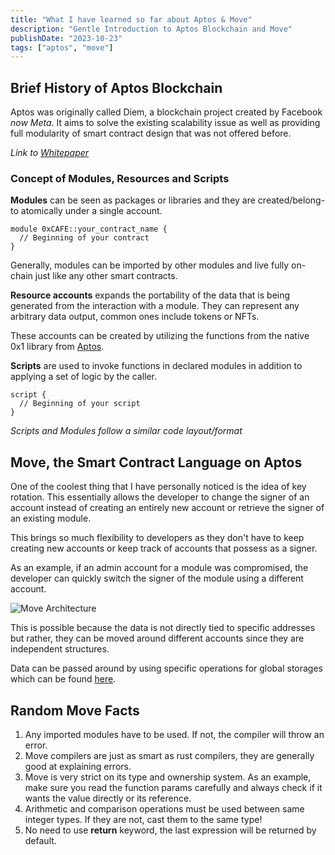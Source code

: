```yaml
---
title: "What I have learned so far about Aptos & Move"
description: "Gentle Introduction to Aptos Blockchain and Move"
publishDate: "2023-10-23"
tags: ["aptos", "move"]
---
```


## Brief History of Aptos Blockchain

Aptos was originally called Diem, a blockchain project created by Facebook _now Meta_. It aims to solve the existing scalability issue as well as providing full modularity of smart contract design that was not offered before.

_Link to [Whitepaper](https://aptos.dev/aptos-white-paper/)_

### Concept of Modules, Resources and Scripts

**Modules** can be seen as packages or libraries and they are created/belong-to atomically under a single account.



```
module 0xCAFE::your_contract_name {
  // Beginning of your contract
}
```

Generally, modules can be imported by other modules and live fully on-chain just like any other smart contracts.

**Resource accounts** expands the portability of the data that is being generated from the interaction with a module.
They can represent any arbitrary data output, common ones include tokens or NFTs.

These accounts can be created by utilizing the functions from the native 0x1 library from [Aptos](https://aptos.dev/reference/move/?branch=devnet&page=aptos-framework/doc/resource_account.md#0x1_resource_account).

**Scripts** are used to invoke functions in declared modules in addition to applying a set of logic by the caller.


```
script {
  // Beginning of your script
}
```

_Scripts and Modules follow a similar code layout/format_

## Move, the Smart Contract Language on Aptos

One of the coolest thing that I have personally noticed is the idea of key rotation.
This essentially allows the developer to change the signer of an account instead of creating an entirely new account or retrieve the signer of an existing module. 

This brings so much flexibility to developers as they don't have to keep creating new accounts or keep track of 
accounts that possess as a signer. 

As an example, if an admin account for a module was compromised, the developer can quickly switch the signer of the module 
using a different account.

![Move Architecture](../image/move_architecture.png)

This is possible because the data is not directly tied to specific addresses but rather, they can be moved around different accounts since they are independent structures. 

Data can be passed around by using specific operations for global storages which can be found [here](https://aptos.dev/move/book/global-storage-operators).

## Random Move Facts 

1. Any imported modules have to be used. If not, the compiler will throw an error.
2. Move compilers are just as smart as rust compilers, they are generally good at explaining errors. 
3. Move is very strict on its type and ownership system. As an example, make sure you read the function params carefully and always check if it wants the value directly or its reference. 
4. Arithmetic and comparison operations must be used between same integer types. If they are not, cast them to the same type! 
5. No need to use **return** keyword, the last expression will be returned by default.   
